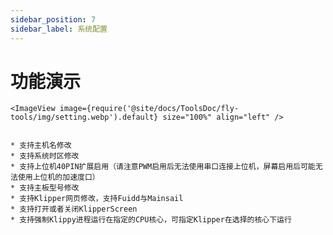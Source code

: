 ```yaml
---
sidebar_position: 7
sidebar_label: 系统配置
---
```






# 功能演示

    <ImageView image={require('@site/docs/ToolsDoc/fly-tools/img/setting.webp').default} size="100%" align="left" />


    * 支持主机名修改
    * 支持系统时区修改
    * 支持上位机40PIN扩展启用（请注意PWM启用后无法使用串口连接上位机，屏幕启用后可能无法使用上位机的加速度口）
    * 支持主板型号修改
    * 支持Klipper网页修改，支持Fuidd与Mainsail
    * 支持打开或者关闭KlipperScreen
    * 支持强制Klippy进程运行在指定的CPU核心，可指定Klipper在选择的核心下运行